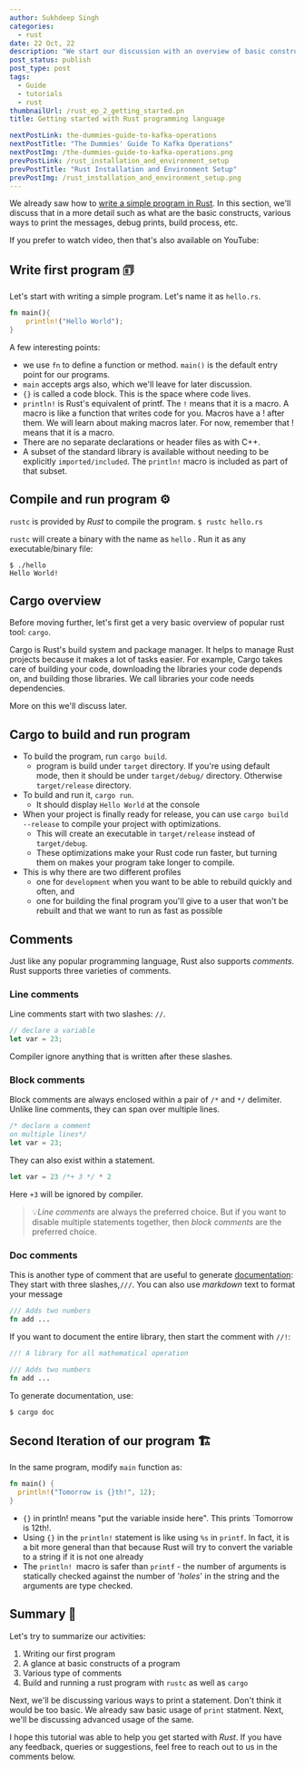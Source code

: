 ```yaml
---
author: Sukhdeep Singh
categories:
  - rust
date: 22 Oct, 22
description: "We start our discussion with an overview of basic constructs of a program. Then we'll see various ways to write comments for a program and documents. We'll also see various ways to compile or build our program."
post_status: publish
post_type: post
tags:
  - Guide
  - tutorials
  - rust
thumbnailUrl: /rust_ep_2_getting_started.pn
title: Getting started with Rust programming language

nextPostLink: the-dummies-guide-to-kafka-operations
nextPostTitle: "The Dummies' Guide To Kafka Operations"
nextPostImg: /the-dummies-guide-to-kafka-operations.png
prevPostLink: /rust_installation_and_environment_setup
prevPostTitle: "Rust Installation and Environment Setup"
prevPostImg: /rust_installation_and_environment_setup.png
---
```


We already saw how to [write a simple program in Rust](https://www.sukhdeep.online/blog/rust_installation_and_environment_setup#test-setup).
In this section, we'll discuss that in a more detail such as what are the basic constructs, various ways to print the messages, debug prints, build process, etc.

If you prefer to watch video, then that's also available on YouTube:

<YouTube videoId="QxPVS145bl4" />

## Write first program 🗊

Let's start with writing a simple program. Let's name it as `hello.rs`.

```rust
fn main(){
	println!("Hello World");
}
```

A few interesting points:

- we use `fn` to define a function or method. `main()` is the default entry point for our programs.
- `main` accepts args also, which we'll leave for later discussion.
- `{}` is called a code block. This is the space where code lives.
- `println!` is Rust's equivalent of printf. The `!` means that it is a macro. A macro is like a function that writes code for you. Macros have a ! after them. We will learn about making macros later. For now, remember that ! means that it is a macro.
- There are no separate declarations or header files as with C++.
- A subset of the standard library is available without needing to be explicitly `imported/included`. The `println!` macro is included as part of that subset.

## Compile and run program ⚙️

`rustc` is provided by _Rust_ to compile the program.
`$ rustc hello.rs`

`rustc` will create a binary with the name as `hello` . Run it as any executable/binary file:

```shell
$ ./hello
Hello World!
```

## Cargo overview

Before moving further, let's first get a very basic overview of popular rust tool: `cargo`.

Cargo is Rust's build system and package manager. It helps to manage Rust projects because it makes a lot of tasks easier. For example, Cargo takes care of building your code, downloading the libraries your code depends on, and building those libraries. We call libraries your code needs dependencies.

More on this we'll discuss later.

## Cargo to build and run program

- To build the program, run `cargo build`.
  - program is build under `target` directory. If you're using default mode, then it should be under `target/debug/` directory. Otherwise `target/release` directory.
- To build and run it, `cargo run`.
  - It should display `Hello World` at the console
- When your project is finally ready for release, you can use `cargo build --release` to compile your project with optimizations.
  - This will create an executable in `target/release` instead of `target/debug`.
  - These optimizations make your Rust code run faster, but turning them on makes your program take longer to compile.
- This is why there are two different profiles
  - one for `development` when you want to be able to rebuild quickly and often, and
  - one for building the final program you'll give to a user that won't be rebuilt and that we want to run as fast as possible

## Comments

Just like any popular programming language, Rust also supports _comments_.
Rust supports three varieties of comments.

### Line comments

Line comments start with two slashes: `//`.

```rust
// declare a variable
let var = 23;
```

Compiler ignore anything that is written after these slashes.

### Block comments

Block comments are always enclosed within a pair of `/*` and `*/` delimiter.
Unlike line comments, they can span over multiple lines.

```rust
/* declare a comment
on multiple lines*/
let var = 23;
```

They can also exist within a statement.

```rust
let var = 23 /*+ 3 */ * 2
```

Here `+3` will be ignored by compiler.

> 💡*Line comments* are always the preferred choice. But if you want to disable multiple statements together, then _block comments_ are the preferred choice.

### Doc comments

This is another type of comment that are useful to generate [documentation](https://doc.rust-lang.org/rust-by-example/meta/doc.html):
They start with three slashes,`///`. You can also use _markdown_ text to format your message

```rust
/// Adds two numbers
fn add ...
```

If you want to document the entire library, then start the comment with `//!`:

```rust
//! A library for all mathematical operation

/// Adds two numbers
fn add ...
```

To generate documentation, use:

```shell
$ cargo doc
```

## Second Iteration of our program 🏗️

In the same program, modify `main` function as:

```rust
fn main() {
  println!("Tomorrow is {}th!", 12);
}
```

- `{}` in println! means "put the variable inside here". This prints `Tomorrow is 12th!.
- Using `{}` in the `println!` statement is like using `%s` in `printf`. In fact, it is a bit more general than that because Rust will try to convert the variable to a string if it is not one already
- The `println! `macro is safer than `printf` - the number of arguments is statically checked against the number of '_holes_' in the string and the arguments are type checked.

## Summary 📝

Let's try to summarize our activities:

1. Writing our first program
2. A glance at basic constructs of a program
3. Various type of comments
4. Build and running a rust program with `rustc` as well as `cargo`

Next, we'll be discussing various ways to print a statement. Don't think it would be too basic. We already saw basic usage of `print` statment. Next, we'll be discussing advanced usage of the same.

I hope this tutorial was able to help you get started with _Rust_. If you have any feedback, queries or suggestions, feel free to reach out to us in the comments below.
